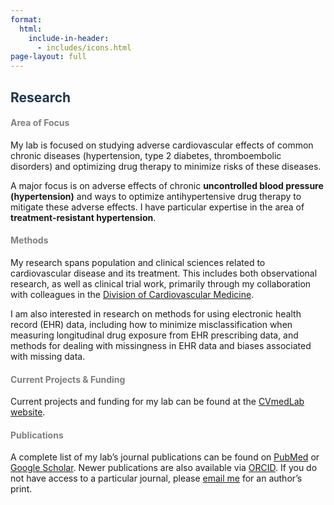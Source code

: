 ```yaml
---
format: 
  html:
    include-in-header: 
      - includes/icons.html
page-layout: full
---
```


## [Research]{style="color: #1E354B"}

#### [Area of Focus]{style="color: #7f7f7f"}

My lab is focused on studying adverse cardiovascular effects of common chronic diseases (hypertension, type 2 diabetes, thromboembolic disorders) and optimizing drug therapy to minimize risks of these diseases.

A major focus is on adverse effects of chronic **uncontrolled blood pressure (hypertension)** and ways to optimize antihypertensive drug therapy to mitigate these adverse effects. I have particular expertise in the area of **treatment-resistant hypertension**.

#### [Methods]{style="color: #7f7f7f"}

My research spans population and clinical sciences related to cardiovascular disease and its treatment. This includes both observational research, as well as clinical trial work, primarily through my collaboration with colleagues in the [Division of Cardiovascular Medicine](https://cardiology.medicine.ufl.edu/).

I am also interested in research on methods for using electronic health record (EHR) data, including how to minimize misclassification when measuring longitudinal drug exposure from EHR prescribing data, and methods for dealing with missingness in EHR data and biases associated with missing data.

#### [Current Projects & Funding]{style="color: #7f7f7f"}

Current projects and funding for my lab can be found at the [CVmedLab website](https://cvmedlab.org/).

#### [Publications]{style="color: #7f7f7f"}

A complete list of my lab's journal publications can be found on [PubMed](https://www.ncbi.nlm.nih.gov/myncbi/steven.smith.4/bibliography/public/) or [Google Scholar](https://scholar.google.com/citations?user=3MKlN-EAAAAJ&hl=en). Newer publications are also available via [ORCID](https://orcid.org/0000-0002-0201-839X). If you do not have access to a particular journal, please [email me](mailto:ssmith@cop.ufl.edu) for an author's print.
